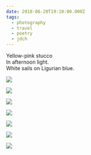 ```yaml
---
date: 2018-06-20T19:10:00.000Z
tags:
  - photography
  - travel
  - poetry
  - jdch
---
```

Yellow-pink stucco<br/>
In afternoon light.<br/>
White sails on Ligurian blue.<br/>


![](../../assets/photos/20180620-IMG_0794.jpg)

![](../../assets/photos/20180620-IMG_0913.jpg)

![](../../assets/photos/20180620-IMG_0906.jpg)

![](../../assets/photos/20180620-IMG_0979.jpg)

![](../../assets/photos/20180620-IMG_0980.jpg)

![](../../assets/photos/20180620-IMG_1020.jpg)

![](../../assets/photos/20180620-IMG_1004.jpg)
